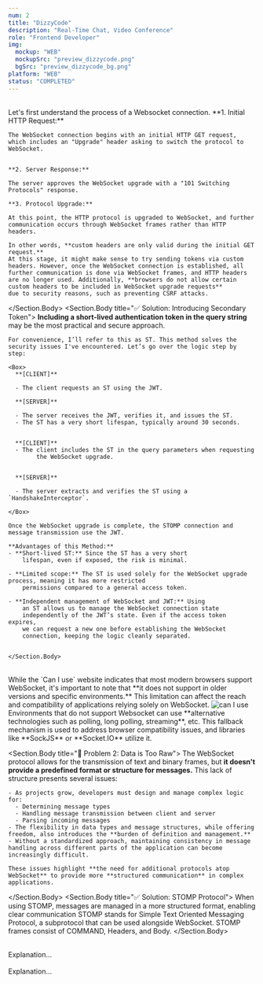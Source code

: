 ```yaml
---
num: 2
title: "DizzyCode"
description: "Real-Time Chat, Video Conference"
role: "Frontend Developer"
img:
  mockup: "WEB"
  mockupSrc: "preview_dizzycode.png"
  bgSrc: "preview_dizzycode_bg.png"
platform: "WEB"
status: "COMPLETED"
---
```


<Section>
  <Section.Header
    title="Key Features and Technical Decisions"
    subTitle="our considerations"
  />
  <Process>
    <Process.Item num={1} title="Security" lists={["WebSocket+JWT"]} />
    <Process.Item
      num={2}
      title="Websocket"
      lists={[
        "Messaging",
        "User Status Tracking",
        "Notifications",
        "Recovering Abnormal Closure",
      ]}
    />
    <Process.Item
      num={3}
      title="Video Conference"
      lists={["1:1, N:N", "OpenVidu", "Architecture", "Screen Share"]}
    />
    <Process.Item
      num={4}
      title="Optimization"
      lists={["Caching", "State Management", "Lighthouse"]}
    />
  </Process>
</Section>

<br />

<Section>
  <Section.Header
    title="Websocket + JWT Scenario"
    subTitle="Security"
    type="secondary"
  />
  <Section.Body title="🤔 Problem: Can't include custom headers">
    Let's first understand the process of a Websocket connection.
    **1. Initial HTTP Request:**

    The WebSocket connection begins with an initial HTTP GET request,
    which includes an "Upgrade" header asking to switch the protocol to
    WebSocket.


    **2. Server Response:**

    The server approves the WebSocket upgrade with a "101 Switching Protocols" response.

    **3. Protocol Upgrade:**

    At this point, the HTTP protocol is upgraded to WebSocket, and further
    communication occurs through WebSocket frames rather than HTTP
    headers.

    In other words, **custom headers are only valid during the initial GET request.**
    At this stage, it might make sense to try sending tokens via custom
    headers. However, once the WebSocket connection is established, all
    further communication is done via WebSocket frames, and HTTP headers
    are no longer used. Additionally, **browsers do not allow certain custom headers to be included in WebSocket upgrade requests**
    due to security reasons, such as preventing CSRF attacks.

  </Section.Body>
  <Section.Body title="✅ Solution: Introducing Secondary Token">
    **Including a short-lived authentication token in the query string** may be the most practical and secure approach.

    For convenience, I’ll refer to this as ST. This method solves the
    security issues I've encountered. Let’s go over the logic step by
    step:

    <Box>
      **[CLIENT]**

      - The client requests an ST using the JWT.

      **[SERVER]**

      - The server receives the JWT, verifies it, and issues the ST.
      - The ST has a very short lifespan, typically around 30 seconds.


      **[CLIENT]**
      - The client includes the ST in the query parameters when requesting
            the WebSocket upgrade.


      **[SERVER]**

      - The server extracts and verifies the ST using a `HandshakeInterceptor`.

    </Box>

    Once the WebSocket upgrade is complete, the STOMP connection and
    message transmission use the JWT.

    **Advantages of this Method:**
    - **Short-lived ST:** Since the ST has a very short
        lifespan, even if exposed, the risk is minimal.

    - **Limited scope:** The ST is used solely for the WebSocket upgrade process, meaning it has more restricted
        permissions compared to a general access token.

    - **Independent management of WebSocket and JWT:** Using
        an ST allows us to manage the WebSocket connection state
        independently of the JWT’s state. Even if the access token expires,
        we can request a new one before establishing the WebSocket
        connection, keeping the logic cleanly separated.


    </Section.Body>

  <Callout link="/blog/dizzy-jwt" />
</Section>

<br />

<Section>
  <Section.Header
    title="Sock.js + STOMP"
    subTitle="WebSocket"
    type="secondary"
  />
  <Section.Body title="🤔 Problem 1: Limited Browser Support">
    While the `Can I use` website indicates that most modern browsers support WebSocket, it's important to note that **it does not support in older versions and specific environments.** 
    This limitation can affect the reach and compatibility of applications relying solely on WebSocket.
    <Image
      src={"/blog/dizzycode/2.png"}
      alt="can I use"
      width={600}
      height={400}
      description="https://caniuse.com/?search=websocket"
    />
  </Section.Body>
  <Section.Body title="✅ Solution: Fallback Mechanism">
    Environments that do not support Websocket can use **alternative technologies such as polling, long polling, streaming**, etc.
    This fallback mechanism is used to address browser compatibility issues, and libraries like **SockJS** or **Socket.IO** utilize it.
  </Section.Body>

  <Section.Body title="🤔 Problem 2: Data is Too Raw">
    The WebSocket protocol allows for the transmission of text and binary frames, but **it doesn't provide a predefined format or structure for messages.**
    This lack of structure presents several issues:

    - As projects grow, developers must design and manage complex logic for:
      - Determining message types
      - Handling message transmission between client and server
      - Parsing incoming messages
    - The flexibility in data types and message structures, while offering freedom, also introduces the **burden of definition and management.**
    - Without a standardized approach, maintaining consistency in message handling across different parts of the application can become increasingly difficult.

    These issues highlight **the need for additional protocols atop WebSocket** to provide more **structured communication** in complex applications.

  </Section.Body>
  <Section.Body title="✅ Solution: STOMP Protocol">
    When using STOMP, messages are managed in a more structured format, enabling
    clear communication STOMP stands for Simple Text Oriented Messaging Protocol,
    a subprotocol that can be used alongside WebSocket. STOMP frames consist of
    COMMAND, Headers, and Body.
  </Section.Body>
  <Callout link="/blog/dizzy-stomp" />
</Section>

<br />

<Section>
  <Section.Header title="Messaging" subTitle="WebSocket" type="secondary" />
  <Section.Body title="Sth..">
    <div>Explanation...</div>
  </Section.Body>
</Section>

<br />

<Section>
  <Section.Header
    title="User Status Tracking"
    subTitle="WebSocket"
    type="secondary"
  />
  <Section.Body title="Logic">
    <div>Explanation...</div>
  </Section.Body>
</Section>
